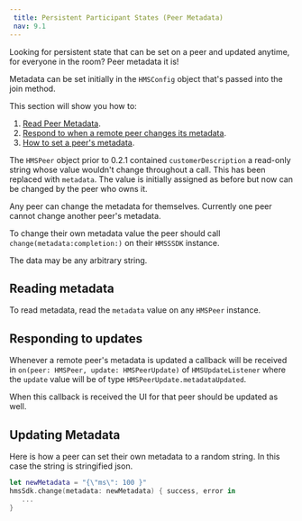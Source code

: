 ```yaml
---
 title: Persistent Participant States (Peer Metadata)
 nav: 9.1
---
```


Looking for persistent state that can be set on a peer and updated anytime, for everyone in the room? Peer metadata it is!

Metadata can be set initially in the `HMSConfig` object that's passed into the join method.

This section will show you how to:

1.  [Read Peer Metadata](#reading-metadata).
2.  [Respond to when a remote peer changes its metadata](#responding-to-updates).
3.  [How to set a peer's metadata](#updating-metadata).

The `HMSPeer` object prior to 0.2.1 contained `customerDescription` a read-only string whose value wouldn't change throughout a call. This has been replaced with `metadata`. The value is initially assigned as before but now can be changed by the peer who owns it.

Any peer can change the metadata for themselves. Currently one peer cannot change another peer's metadata.

To change their own metadata value the peer should call `change(metadata:completion:)` on their `HMSSSDK` instance.

The data may be any arbitrary string.

## Reading metadata

To read metadata, read the `metadata` value on any `HMSPeer` instance.

## Responding to updates

Whenever a remote peer's metadata is updated a callback will be received in `on(peer: HMSPeer, update: HMSPeerUpdate)` of `HMSUpdateListener` where the `update` value will be of type `HMSPeerUpdate.metadataUpdated`.

When this callback is received the UI for that peer should be updated as well.

## Updating Metadata

Here is how a peer can set their own metadata to a random string. In this case the string is stringified json.

```swift
let newMetadata = "{\"ms\": 100 }"
hmsSdk.change(metadata: newMetadata) { success, error in
   ...
}
```
